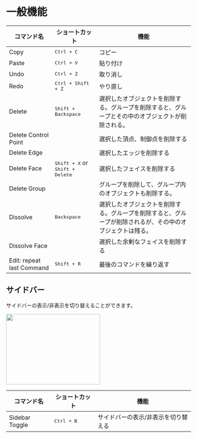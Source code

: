 
# 一般機能

| コマンド名                | ショートカット                                    | 機能                                                                                                       |
| ------------------------- | ------------------------------------------------- | ---------------------------------------------------------------------------------------------------------- |
| Copy                      | <kbd>Ctrl + C</kbd>                               | コピー                                                                                                     |
| Paste                     | <kbd>Ctrl + V</kbd>                         | 貼り付け                                                                                                   |
| Undo                      | <kbd>Ctrl + Z</kbd>                               | 取り消し                                                                                                   |
| Redo                      | <kbd>Ctrl + Shift + Z</kbd>                       | やり直し                                                                                                   |
| Delete                    | <kbd>Shift + Backspace</kbd>                      | 選択したオブジェクトを削除する。グループを削除すると、グループとその中のオブジェクトが削除される。         |
| Delete Control Point      |                                                   | 選択した頂点、制御点を削除する                                                                             |
| Delete Edge               |                                                   | 選択したエッジを削除する                                                                                   |
| Delete Face               | <kbd>Shift + X</kbd> or <kbd>Shift + Delete</kbd> | 選択したフェイスを削除する                                                                                 |
| Delete Group              |                                                   | グループを削除して、グループ内のオブジェクトも削除する。                                                   |
| Dissolve                  | <kbd>Backspace</kbd>                              | 選択したオブジェクトを削除する。グループを削除すると、グループが削除されるが、その中のオブジェクトは残る。 |
| Dissolve Face             |                                                   | 選択した余剰なフェイスを削除する                                                                           |
| Edit: repeat last Command | <kbd>Shift + R</kbd>                              | 最後のコマンドを繰り返す                                                                                   |

## サイドバー

サイドバーの表示/非表示を切り替えることができます。

<Image src="/img/sidebar.png" width="256" height="192"/>

| コマンド名     | ショートカット      | 機能                                |
| -------------- | ------------------- | ----------------------------------- |
| Sidebar Toggle | <kbd>Ctrl + B</kbd> | サイドバーの表示/非表示を切り替える |